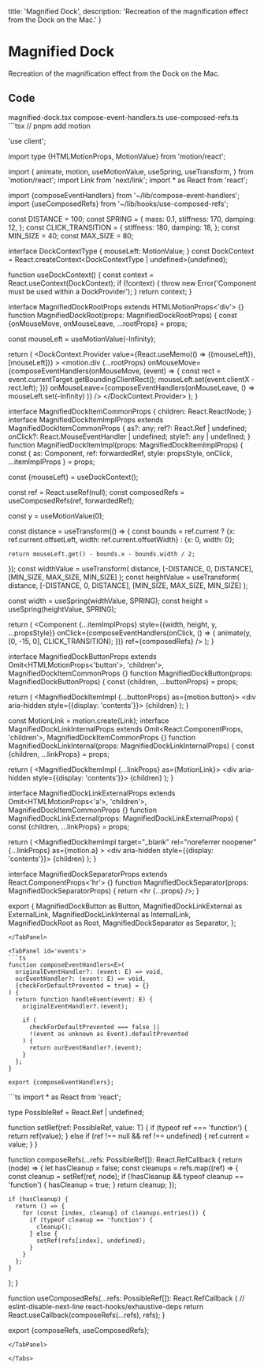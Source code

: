 
  title: 'Magnified Dock',
  description: 'Recreation of the magnification effect from the Dock on the Mac.'
}

# Magnified Dock

<Description>
Recreation of the magnification effect from the Dock on the Mac.
</Description>

<DemoContainer className={s.dockDemo}>
  <MagnifiedDockDemo />
</DemoContainer>

<DemoCodeBlock folder='magnified-dock' />

## Code

<Tabs>

<TabsList>
<Tab id='root'>magnified-dock.tsx</Tab>
<Tab id='events'>compose-event-handlers.ts</Tab>
<Tab id='refs'>use-composed-refs.ts</Tab>
</TabsList>

<TabPanel id='root'>
```tsx
// pnpm add motion

'use client';

import type {HTMLMotionProps, MotionValue} from 'motion/react';

import {
  animate,
  motion,
  useMotionValue,
  useSpring,
  useTransform,
} from 'motion/react';
import Link from 'next/link';
import * as React from 'react';

import {composeEventHandlers} from '~/lib/compose-event-handlers';
import {useComposedRefs} from '~/lib/hooks/use-composed-refs';

const DISTANCE = 100;
const SPRING = {
  mass: 0.1,
  stiffness: 170,
  damping: 12,
};
const CLICK_TRANSITION = {
  stiffness: 180,
  damping: 18,
};
const MIN_SIZE = 40;
const MAX_SIZE = 80;

interface DockContextType {
  mouseLeft: MotionValue<number>;
}
const DockContext = React.createContext<DockContextType | undefined>(undefined);

function useDockContext() {
  const context = React.useContext(DockContext);
  if (!context) {
    throw new Error('Component must be used within a DockProvider');
  }
  return context;
}

interface MagnifiedDockRootProps extends HTMLMotionProps<'div'> {}
function MagnifiedDockRoot(props: MagnifiedDockRootProps) {
  const {onMouseMove, onMouseLeave, ...rootProps} = props;

  const mouseLeft = useMotionValue(-Infinity);

  return (
    <DockContext.Provider
      value={React.useMemo(() => ({mouseLeft}), [mouseLeft])}
    >
      <motion.div
        {...rootProps}
        onMouseMove={composeEventHandlers(onMouseMove, (event) => {
          const rect = event.currentTarget.getBoundingClientRect();
          mouseLeft.set(event.clientX - rect.left);
        })}
        onMouseLeave={composeEventHandlers(onMouseLeave, () =>
          mouseLeft.set(-Infinity)
        )}
      />
    </DockContext.Provider>
  );
}

interface MagnifiedDockItemCommonProps {
  children: React.ReactNode;
}
interface MagnifiedDockItemImplProps extends MagnifiedDockItemCommonProps {
  as?: any;
  ref?: React.Ref<any> | undefined;
  onClick?: React.MouseEventHandler<HTMLElement> | undefined;
  style?: any | undefined;
}
function MagnifiedDockItemImpl(props: MagnifiedDockItemImplProps) {
  const {
    as: Component,
    ref: forwardedRef,
    style: propsStyle,
    onClick,
    ...itemImplProps
  } = props;

  const {mouseLeft} = useDockContext();

  const ref = React.useRef<HTMLElement>(null);
  const composedRefs = useComposedRefs(ref, forwardedRef);

  const y = useMotionValue(0);

  const distance = useTransform(() => {
    const bounds = ref.current
      ? {x: ref.current.offsetLeft, width: ref.current.offsetWidth}
      : {x: 0, width: 0};

    return mouseLeft.get() - bounds.x - bounds.width / 2;
  });
  const widthValue = useTransform(
    distance,
    [-DISTANCE, 0, DISTANCE],
    [MIN_SIZE, MAX_SIZE, MIN_SIZE]
  );
  const heightValue = useTransform(
    distance,
    [-DISTANCE, 0, DISTANCE],
    [MIN_SIZE, MAX_SIZE, MIN_SIZE]
  );

  const width = useSpring(widthValue, SPRING);
  const height = useSpring(heightValue, SPRING);

  return (
    <Component
      {...itemImplProps}
      style={{width, height, y, ...propsStyle}}
      onClick={composeEventHandlers(onClick, () => {
        animate(y, [0, -15, 0], CLICK_TRANSITION);
      })}
      ref={composedRefs}
    />
  );
}

interface MagnifiedDockButtonProps
  extends Omit<HTMLMotionProps<'button'>, 'children'>,
    MagnifiedDockItemCommonProps {}
function MagnifiedDockButton(props: MagnifiedDockButtonProps) {
  const {children, ...buttonProps} = props;

  return (
    <MagnifiedDockItemImpl {...buttonProps} as={motion.button}>
      <div aria-hidden style={{display: 'contents'}}>
        {children}
      </div>
    </MagnifiedDockItemImpl>
  );
}

const MotionLink = motion.create(Link);
interface MagnifiedDockLinkInternalProps
  extends Omit<React.ComponentProps<typeof MotionLink>, 'children'>,
    MagnifiedDockItemCommonProps {}
function MagnifiedDockLinkInternal(props: MagnifiedDockLinkInternalProps) {
  const {children, ...linkProps} = props;

  return (
    <MagnifiedDockItemImpl {...linkProps} as={MotionLink}>
      <div aria-hidden style={{display: 'contents'}}>
        {children}
      </div>
    </MagnifiedDockItemImpl>
  );
}

interface MagnifiedDockLinkExternalProps
  extends Omit<HTMLMotionProps<'a'>, 'children'>,
    MagnifiedDockItemCommonProps {}
function MagnifiedDockLinkExternal(props: MagnifiedDockLinkExternalProps) {
  const {children, ...linkProps} = props;

  return (
    <MagnifiedDockItemImpl
      target="_blank"
      rel="noreferrer noopener"
      {...linkProps}
      as={motion.a}
    >
      <div aria-hidden style={{display: 'contents'}}>
        {children}
      </div>
    </MagnifiedDockItemImpl>
  );
}

interface MagnifiedDockSeparatorProps extends React.ComponentProps<'hr'> {}
function MagnifiedDockSeparator(props: MagnifiedDockSeparatorProps) {
  return <hr {...props} />;
}

export {
  MagnifiedDockButton as Button,
  MagnifiedDockLinkExternal as ExternalLink,
  MagnifiedDockLinkInternal as InternalLink,
  MagnifiedDockRoot as Root,
  MagnifiedDockSeparator as Separator,
};
```
</TabPanel>

<TabPanel id='events'>
```ts
function composeEventHandlers<E>(
  originalEventHandler?: (event: E) => void,
  ourEventHandler?: (event: E) => void,
  {checkForDefaultPrevented = true} = {}
) {
  return function handleEvent(event: E) {
    originalEventHandler?.(event);

    if (
      checkForDefaultPrevented === false ||
      !(event as unknown as Event).defaultPrevented
    ) {
      return ourEventHandler?.(event);
    }
  };
}

export {composeEventHandlers};
```
</TabPanel>

<TabPanel id='refs'>
```ts
import * as React from 'react';

type PossibleRef<T> = React.Ref<T> | undefined;

function setRef<T>(ref: PossibleRef<T>, value: T) {
  if (typeof ref === 'function') {
    return ref(value);
  } else if (ref !== null && ref !== undefined) {
    ref.current = value;
  }
}

function composeRefs<T>(...refs: PossibleRef<T>[]): React.RefCallback<T> {
  return (node) => {
    let hasCleanup = false;
    const cleanups = refs.map((ref) => {
      const cleanup = setRef(ref, node);
      if (!hasCleanup && typeof cleanup == 'function') {
        hasCleanup = true;
      }
      return cleanup;
    });

    if (hasCleanup) {
      return () => {
        for (const [index, cleanup] of cleanups.entries()) {
          if (typeof cleanup == 'function') {
            cleanup();
          } else {
            setRef(refs[index], undefined);
          }
        }
      };
    }
  };
}

function useComposedRefs<T>(...refs: PossibleRef<T>[]): React.RefCallback<T> {
  // eslint-disable-next-line react-hooks/exhaustive-deps
  return React.useCallback(composeRefs(...refs), refs);
}

export {composeRefs, useComposedRefs};
```
</TabPanel>

</Tabs>


